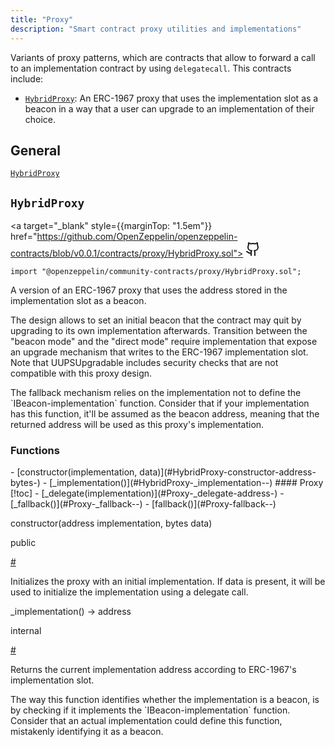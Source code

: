 ```yaml
---
title: "Proxy"
description: "Smart contract proxy utilities and implementations"
---
```


Variants of proxy patterns, which are contracts that allow to forward a call to an implementation contract by using `delegatecall`. This contracts include:

* [`HybridProxy`](#HybridProxy): An ERC-1967 proxy that uses the implementation slot as a beacon in a way that a user can upgrade to an implementation of their choice.

## General

[`HybridProxy`](#HybridProxy)

<a id="HybridProxy"></a>

<div style={{marginTop: "4em"}} className="w-full flex flex-row items-center justify-between">

## `HybridProxy`

<a target="_blank" style={{marginTop: "1.5em"}} href="https://github.com/OpenZeppelin/openzeppelin-contracts/blob/v0.0.1/contracts/proxy/HybridProxy.sol">
<svg xmlns="http://www.w3.org/2000/svg" width="24" height="24" viewBox="0 0 24 24" fill="none" stroke="currentColor" stroke-width="2" stroke-linecap="round" stroke-linejoin="round" class="lucide lucide-github-icon lucide-github"><path d="M15 22v-4a4.8 4.8 0 0 0-1-3.5c3 0 6-2 6-5.5.08-1.25-.27-2.48-1-3.5.28-1.15.28-2.35 0-3.5 0 0-1 0-3 1.5-2.64-.5-5.36-.5-8 0C6 2 5 2 5 2c-.3 1.15-.3 2.35 0 3.5A5.403 5.403 0 0 0 4 9c0 3.5 3 5.5 6 5.5-.39.49-.68 1.05-.85 1.65-.17.6-.22 1.23-.15 1.85v4"/><path d="M9 18c-4.51 2-5-2-7-2"/></svg>
</a>

</div>

```solidity
import "@openzeppelin/community-contracts/proxy/HybridProxy.sol";
```

A version of an ERC-1967 proxy that uses the address stored in the implementation slot as a beacon.

The design allows to set an initial beacon that the contract may quit by upgrading to its own implementation
afterwards. Transition between the "beacon mode" and the "direct mode" require implementation that expose an
upgrade mechanism that writes to the ERC-1967 implementation slot. Note that UUPSUpgradable includes security
checks that are not compatible with this proxy design.

<Callout type="warn">
The fallback mechanism relies on the implementation not to define the `IBeacon-implementation` function.
Consider that if your implementation has this function, it'll be assumed as the beacon address, meaning that
the returned address will be used as this proxy's implementation.
</Callout>

<div className="bg-secondary p-4 rounded-md mb-6">
<h3 style={{ marginTop: "0"}}>Functions</h3>
<div className="font-mono">
- [constructor(implementation, data)](#HybridProxy-constructor-address-bytes-)
- [_implementation()](#HybridProxy-_implementation--)
#### Proxy [!toc]
- [_delegate(implementation)](#Proxy-_delegate-address-)
- [_fallback()](#Proxy-_fallback--)
- [fallback()](#Proxy-fallback--)
</div>
</div>

<a id="HybridProxy-constructor-address-bytes-"></a>

<div className="border rounded-md mb-4">
<div className="bg-secondary flex w-full justify-between px-4">
<p className="font-bold text-sm font-mono">constructor(address implementation, bytes data)</p>
<div className="flex flex-row items-center gap-2">
<p className="font-light text-sm">public</p>
<a className="peer" data-card href="HybridProxy-constructor-address-bytes-">#</a>
</div>
</div>
<div className="px-4">

Initializes the proxy with an initial implementation. If data is present, it will be used to initialize the
implementation using a delegate call.

</div>
</div>

<a id="HybridProxy-_implementation--"></a>

<div className="border rounded-md mb-4">
<div className="bg-secondary flex w-full justify-between px-4">
<p className="font-bold text-sm font-mono">_implementation() → address</p>
<div className="flex flex-row items-center gap-2">
<p className="font-light text-sm">internal</p>
<a className="peer" data-card href="HybridProxy-_implementation--">#</a>
</div>
</div>
<div className="px-4">

Returns the current implementation address according to ERC-1967's implementation slot.

<Callout type="warn">
The way this function identifies whether the implementation is a beacon, is by checking
if it implements the `IBeacon-implementation` function. Consider that an actual implementation could
define this function, mistakenly identifying it as a beacon.
</Callout>

</div>
</div>
